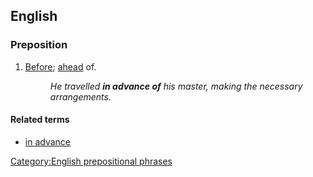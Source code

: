 ==English==
===Preposition===
{{en-prep|pos=[[in]] [[advance]] [[of]]}}

# [[before|Before]]; [[ahead]] of.
#:''He travelled '''in advance of''' his master, making the necessary arrangements.''

====Related terms====
*[[in advance]]
[[Category:English prepositional phrases]]